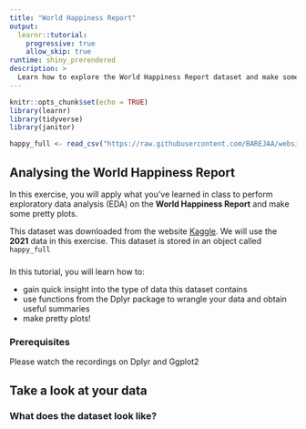 ```yaml
---
title: "World Happiness Report"
output: 
  learnr::tutorial:
    progressive: true
    allow_skip: true
runtime: shiny_prerendered
description: >
  Learn how to explore the World Happiness Report dataset and make some pretty plots!
---
```


```r
knitr::opts_chunk$set(echo = TRUE)
library(learnr)
library(tidyverse)
library(janitor)

happy_full <- read_csv("https://raw.githubusercontent.com/BAREJAA/website_for_john/master/datasets/world-happiness-report-2021.csv") %>% clean_names() %>% rename(region = regional_indicator)
```

## Analysing the World Happiness Report

In this exercise, you will apply what you've learned in class to perform exploratory data analysis (EDA) on the **World Happiness Report** and make some pretty plots.  

This dataset was downloaded from the website [Kaggle](https://www.kaggle.com/ajaypalsinghlo/world-happiness-report-2021?select=world-happiness-report.csv). We will use the **2021** data in this exercise. This dataset is stored in an object called `happy_full` 

###  

In this tutorial, you will learn how to:

* gain quick insight into the type of data this dataset contains
* use functions from the Dplyr package to wrangle your data and obtain useful summaries
* make pretty plots!

### Prerequisites

Please watch the recordings on Dplyr and Ggplot2  

## Take a look at your data

### What does the dataset look like?


